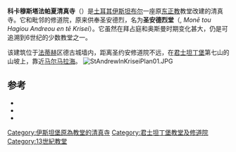 {{Infobox religious building
|building_name         = 科卡穆斯塔法帕夏清真寺<br/>Koca Mustafa Paşa Camii
|image                 = KocaMustafaPashaMosque20072812 03.jpg
|image_size            = 250px
|location              = [[土耳其|土耳其]][[伊斯坦布尔|伊斯坦布尔]]
|geo                   = {{coord|41|00|12.24|N|28|55|42.96|E|}}
|religious_affiliation = [[伊斯兰教|伊斯兰教]]
|consecration_year     =1486－1491
|architecture_type     =教堂
|architecture_style    = 拜占庭
|facade_direction      =西-西南
|groundbreaking        = 6世纪
|year_completed        = 1284
|minaret_quantity      = 1
|materials             = 砖石
}}
'''科卡穆斯塔法帕夏清真寺'''（{{lang-tr|Koca Mustafa Paşa Camii}}）是[[土耳其|土耳其]][[伊斯坦布尔|伊斯坦布尔]]一座原[[东正教|东正教]]教堂改建的清真寺。它和毗邻的修道院，原来供奉圣安德烈，名为'''圣安德烈堂'''（{{lang-el|{{lang|grc|Μονὴ τοῦ Ἁγίου Ἀνδρέου ἐν τῇ Κρίσει}}}}, ''Monē tοu Hagiοu Andreοu en tē Krisei''）。它虽然在拜占庭和奥斯曼时期变化甚大，仍是可追溯到6世纪的少数教堂之一。

该建筑位于[[法蒂赫|法蒂赫]]区德古城墙内，距离圣约安修道院不远，在[[君士坦丁堡|君士坦丁堡]]第七山的山坡上，靠近[[马尔马拉海|马尔马拉海]]。
[[File:StAndrewInKriseiPlan01.JPG|left]]

==参考==
{{reflist|2}}
*{{cite book |author= Alexander van Millingen |title=Byzantine Churches of Constantinople |url= https://archive.org/details/byzantinechurche014623mbp |publisher=MacMillan & Co |location = London |year=1912}}
*{{cite book |author= Raymond Janin |title=La Géographie Ecclésiastique de l'Empire Byzantin. 1. Part: Le Siège de Constantinople et le Patriarcat Oecuménique. 3rd Vol. : Les Églises et les Monastères |publisher=Institut Français d'Études Byzantines |location=Paris |language=fr |year=1953}}
*{{cite book|author=Ernest Mamboury |title=The Tourists' Istanbul  |publisher=Çituri Biraderler Basımevi  |location=Istanbul |year=1953}}
{{土耳其清真寺}}

[[Category:伊斯坦堡原為教堂的清真寺|Category:伊斯坦堡原為教堂的清真寺]]
[[Category:君士坦丁堡教堂及修道院|Category:君士坦丁堡教堂及修道院]]
[[Category:13世紀教堂|Category:13世紀教堂]]